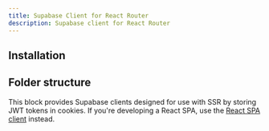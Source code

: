 ```yaml
---
title: Supabase Client for React Router
description: Supabase client for React Router
---
```


## Installation

<BlockItem name="supabase-client-react-router" description="Supabase Client for React Router" />

## Folder structure

<RegistryBlock itemName="supabase-client-react-router" />

This block provides Supabase clients designed for use with SSR by storing JWT tokens in cookies. If you're
developing a React SPA, use the [React SPA client](/ui/docs/react-router/client) instead.
